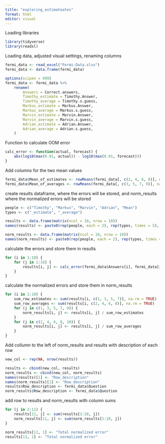 ```yaml
---
title: "exploring_estimateates"
format: html
editor: visual
---
```


Loading libraries

```r
library(tidyverse)
library(readxl)
```

Loading data, adjusted visual settings, renaming columns

```r
fermi_data <- read_excel("Fermi-Data.xlsx")
fermi_data <- data.frame(fermi_data)

options(scipen = 999)
fermi_data <- fermi_data %>%
    rename(
        Answers = Correct.answers,
        Timothy_estimate = Timothy.Answer,
        Timothy_average = Timothy.s.guess,
        Markus_estimate = Markus.Answer,
        Markus_average = Markus.s.guess,
        Marvin_estimate = Marvin.Answer,
        Marvin_average = Marvin.s.guess,
        Adrian_estimate = Adrian.Answer,
        Adrian_average = Adrian.s.guess,
    )
```

Function to calculate OOM error

```r
calc_error <- function(actual, forecast) {
    abs(log10(max(0.01, actual)) - log10(max(0.01, forecast)))
}
```

Add columns for the two mean values

```r
fermi_data$Mean_of_estimates <- rowMeans(fermi_data[, c(2, 4, 6, 8)], na.rm = TRUE)
fermi_data$Mean_of_averages <- rowMeans(fermi_data[, c(3, 5, 7, 9)], na.rm = TRUE)
```

create results dataframe, where the errors will be stored, and norm_results where the normalized errors will be stored

```r
people <- c("Timothy", "Markus", "Marvin", "Adrian", "Mean")
types <- c("_estimate", "_average")

results <- data.frame(matrix(ncol = 10, nrow = 10))
names(results) <- paste0(rep(people, each = 2), rep(types, times = 5), "_error")

norm_results <- data.frame(matrix(ncol = 10, nrow = 10))
names(norm_results) <- paste0(rep(people, each = 2), rep(types, times = 5), "_error_normalized")
```

calculate the errors and store them in results

```r
for (i in 1:10) {
    for (j in 1:10) {
        results[i, j] <- calc_error(fermi_data$Answers[i], fermi_data[i, j + 2])
    }
}
```

calculate the normalized errors and store them in norm_results

```r
for (i in 1:10) {
    sum_row_estimates <- sum(results[i, c(1, 3, 5, 7)], na.rm = TRUE)
    sum_row_averages <- sum(results[i, c(2, 4, 6, 8)], na.rm = TRUE)
    for (j in c(1, 3, 5, 7, 9)) {
        norm_results[i, j] <- results[i, j] / sum_row_estimates
    }
    for (j in c(2, 4, 6, 8, 10)) {
        norm_results[i, j] <- results[i, j] / sum_row_averages
    }
}
```

Add collumn to the left of norm_results and results with description of each row

```r
new_col <- rep(NA, nrow(results))

results <- cbind(new_col, results)
norm_results <- cbind(new_col, norm_results)
names(results)[1] <- "Row_description"
names(norm_results)[1] <- "Row_description"
results$Row_description <- fermi_data$Question
norm_results$Row_description <- fermi_data$Question
```

add row to results and norm_results with column sums
```r
for (j in 2:11) {
    results[11, j] <- sum(results[1:10, j])
    norm_results[11, j] <- sum(norm_results[1:10, j])
}

norm_results[11, 1] <- "Total normalized error"
results[11, 1] <- "Total normalized error"
```
